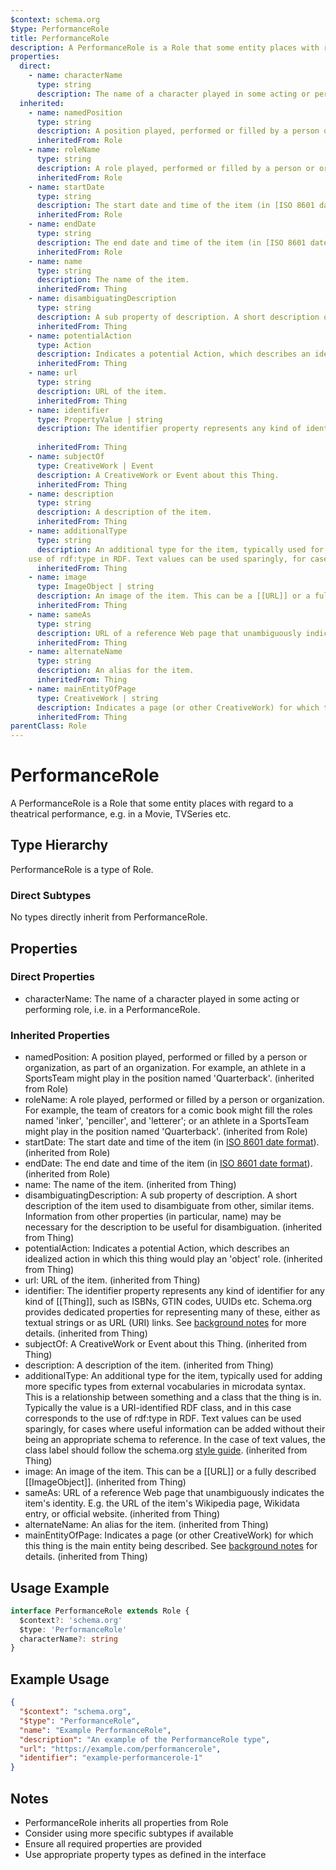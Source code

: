 ```yaml
---
$context: schema.org
$type: PerformanceRole
title: PerformanceRole
description: A PerformanceRole is a Role that some entity places with regard to a theatrical performance, e.g. in a Movie, TVSeries etc.
properties:
  direct:
    - name: characterName
      type: string
      description: The name of a character played in some acting or performing role, i.e. in a PerformanceRole.
  inherited:
    - name: namedPosition
      type: string
      description: A position played, performed or filled by a person or organization, as part of an organization. For example, an athlete in a SportsTeam might play in the position named 'Quarterback'.
      inheritedFrom: Role
    - name: roleName
      type: string
      description: A role played, performed or filled by a person or organization. For example, the team of creators for a comic book might fill the roles named 'inker', 'penciller', and 'letterer'; or an athlete in a SportsTeam might play in the position named 'Quarterback'.
      inheritedFrom: Role
    - name: startDate
      type: string
      description: The start date and time of the item (in [ISO 8601 date format](http://en.wikipedia.org/wiki/ISO_8601)).
      inheritedFrom: Role
    - name: endDate
      type: string
      description: The end date and time of the item (in [ISO 8601 date format](http://en.wikipedia.org/wiki/ISO_8601)).
      inheritedFrom: Role
    - name: name
      type: string
      description: The name of the item.
      inheritedFrom: Thing
    - name: disambiguatingDescription
      type: string
      description: A sub property of description. A short description of the item used to disambiguate from other, similar items. Information from other properties (in particular, name) may be necessary for the description to be useful for disambiguation.
      inheritedFrom: Thing
    - name: potentialAction
      type: Action
      description: Indicates a potential Action, which describes an idealized action in which this thing would play an 'object' role.
      inheritedFrom: Thing
    - name: url
      type: string
      description: URL of the item.
      inheritedFrom: Thing
    - name: identifier
      type: PropertyValue | string
      description: The identifier property represents any kind of identifier for any kind of [[Thing]], such as ISBNs, GTIN codes, UUIDs etc. Schema.org provides dedicated properties for representing many of these, either as textual strings or as URL (URI) links. See [background notes](/docs/datamodel.html#identifierBg) for more details.
        
      inheritedFrom: Thing
    - name: subjectOf
      type: CreativeWork | Event
      description: A CreativeWork or Event about this Thing.
      inheritedFrom: Thing
    - name: description
      type: string
      description: A description of the item.
      inheritedFrom: Thing
    - name: additionalType
      type: string
      description: An additional type for the item, typically used for adding more specific types from external vocabularies in microdata syntax. This is a relationship between something and a class that the thing is in. Typically the value is a URI-identified RDF class, and in this case corresponds to the
    use of rdf:type in RDF. Text values can be used sparingly, for cases where useful information can be added without their being an appropriate schema to reference. In the case of text values, the class label should follow the schema.org <a href="https://schema.org/docs/styleguide.html">style guide</a>.
      inheritedFrom: Thing
    - name: image
      type: ImageObject | string
      description: An image of the item. This can be a [[URL]] or a fully described [[ImageObject]].
      inheritedFrom: Thing
    - name: sameAs
      type: string
      description: URL of a reference Web page that unambiguously indicates the item's identity. E.g. the URL of the item's Wikipedia page, Wikidata entry, or official website.
      inheritedFrom: Thing
    - name: alternateName
      type: string
      description: An alias for the item.
      inheritedFrom: Thing
    - name: mainEntityOfPage
      type: CreativeWork | string
      description: Indicates a page (or other CreativeWork) for which this thing is the main entity being described. See [background notes](/docs/datamodel.html#mainEntityBackground) for details.
      inheritedFrom: Thing
parentClass: Role
---
```

# PerformanceRole

A PerformanceRole is a Role that some entity places with regard to a theatrical performance, e.g. in a Movie, TVSeries etc.

## Type Hierarchy

PerformanceRole is a type of Role.

### Direct Subtypes

No types directly inherit from PerformanceRole.

## Properties

### Direct Properties

- characterName: The name of a character played in some acting or performing role, i.e. in a PerformanceRole.

### Inherited Properties

- namedPosition: A position played, performed or filled by a person or organization, as part of an organization. For example, an athlete in a SportsTeam might play in the position named 'Quarterback'. (inherited from Role)
- roleName: A role played, performed or filled by a person or organization. For example, the team of creators for a comic book might fill the roles named 'inker', 'penciller', and 'letterer'; or an athlete in a SportsTeam might play in the position named 'Quarterback'. (inherited from Role)
- startDate: The start date and time of the item (in [ISO 8601 date format](http://en.wikipedia.org/wiki/ISO_8601)). (inherited from Role)
- endDate: The end date and time of the item (in [ISO 8601 date format](http://en.wikipedia.org/wiki/ISO_8601)). (inherited from Role)
- name: The name of the item. (inherited from Thing)
- disambiguatingDescription: A sub property of description. A short description of the item used to disambiguate from other, similar items. Information from other properties (in particular, name) may be necessary for the description to be useful for disambiguation. (inherited from Thing)
- potentialAction: Indicates a potential Action, which describes an idealized action in which this thing would play an 'object' role. (inherited from Thing)
- url: URL of the item. (inherited from Thing)
- identifier: The identifier property represents any kind of identifier for any kind of [[Thing]], such as ISBNs, GTIN codes, UUIDs etc. Schema.org provides dedicated properties for representing many of these, either as textual strings or as URL (URI) links. See [background notes](/docs/datamodel.html#identifierBg) for more details.
         (inherited from Thing)
- subjectOf: A CreativeWork or Event about this Thing. (inherited from Thing)
- description: A description of the item. (inherited from Thing)
- additionalType: An additional type for the item, typically used for adding more specific types from external vocabularies in microdata syntax. This is a relationship between something and a class that the thing is in. Typically the value is a URI-identified RDF class, and in this case corresponds to the
    use of rdf:type in RDF. Text values can be used sparingly, for cases where useful information can be added without their being an appropriate schema to reference. In the case of text values, the class label should follow the schema.org <a href="https://schema.org/docs/styleguide.html">style guide</a>. (inherited from Thing)
- image: An image of the item. This can be a [[URL]] or a fully described [[ImageObject]]. (inherited from Thing)
- sameAs: URL of a reference Web page that unambiguously indicates the item's identity. E.g. the URL of the item's Wikipedia page, Wikidata entry, or official website. (inherited from Thing)
- alternateName: An alias for the item. (inherited from Thing)
- mainEntityOfPage: Indicates a page (or other CreativeWork) for which this thing is the main entity being described. See [background notes](/docs/datamodel.html#mainEntityBackground) for details. (inherited from Thing)

## Usage Example

```typescript
interface PerformanceRole extends Role {
  $context?: 'schema.org'
  $type: 'PerformanceRole'
  characterName?: string
}
```

## Example Usage

```json
{
  "$context": "schema.org",
  "$type": "PerformanceRole",
  "name": "Example PerformanceRole",
  "description": "An example of the PerformanceRole type",
  "url": "https://example.com/performancerole",
  "identifier": "example-performancerole-1"
}
```

## Notes

- PerformanceRole inherits all properties from Role
- Consider using more specific subtypes if available
- Ensure all required properties are provided
- Use appropriate property types as defined in the interface